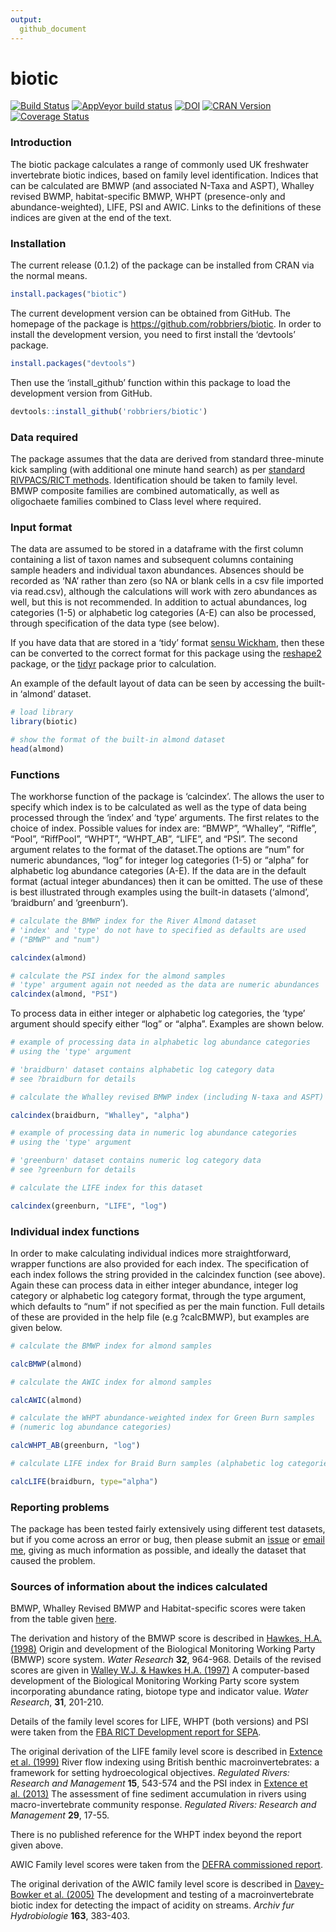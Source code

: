 ```yaml
---
output:
  github_document
---
```

# biotic
[![Build Status](https://travis-ci.org/robbriers/biotic.svg?branch=master)](https://travis-ci.org/robbriers/biotic) [![AppVeyor build status](https://ci.appveyor.com/api/projects/status/github/robbriers/biotic?branch=master&svg=true)](https://ci.appveyor.com/project/robbriers/biotic/branch/master) [![DOI](https://zenodo.org/badge/21485/robbriers/biotic.svg)](https://zenodo.org/badge/latestdoi/21485/robbriers/biotic) [![CRAN Version](http://www.r-pkg.org/badges/version/biotic)](http://www.r-pkg.org/pkg/biotic) [![Coverage Status](https://coveralls.io/repos/github/robbriers/biotic/badge.svg?branch=master)](https://coveralls.io/github/robbriers/biotic?branch=master)

### Introduction
The biotic package calculates a range of commonly used UK freshwater invertebrate biotic indices, based on family level identification.  Indices that can be calculated are BMWP (and associated N-Taxa and ASPT), Whalley revised BWMP, habitat-specific BMWP, WHPT (presence-only and abundance-weighted), LIFE, PSI and AWIC. Links to the definitions of these indices are given at the end of the text.

### Installation
The current release (0.1.2) of the package can be installed from CRAN via the normal means.
```r
install.packages("biotic")
```
The current development version can be obtained from GitHub. The homepage of the package is [https://github.com/robbriers/biotic](https://github.com/robbriers/biotic). In order to install the development version, you need to first install the 'devtools' package.
```r
install.packages("devtools")
```
Then use the 'install_github' function within this package to load the development version from GitHub.
```r
devtools::install_github('robbriers/biotic')
```

### Data required
The package assumes that the data are derived from standard three-minute kick sampling (with additional one minute hand search) as per [standard RIVPACS/RICT methods](http://www.eu-star.at/pdf/RivpacsMacroinvertebrateSamplingProtocol.pdf). Identification should be taken to family level. BMWP composite families are combined automatically, as well as oligochaete families combined to Class level where required.

### Input format
The data are assumed to be stored in a dataframe with the first column containing a list of taxon names and subsequent columns containing sample headers and individual taxon abundances. Absences should be recorded as 'NA' rather than zero (so NA or blank cells in a csv file imported via read.csv), although the calculations will work with zero abundances as well, but this is not recommended. In addition to actual abundances, log categories (1-5) or alphabetic log categories (A-E) can also be processed, through specification of the data type (see below). 

If you have data that are stored in a 'tidy' format [sensu Wickham](https://www.jstatsoft.org/article/view/v059i10), then these can be converted to the correct format for this package using the [reshape2](https://cran.r-project.org/package=reshape2) package, or the [tidyr](https://cran.r-project.org/package=tidyr) package prior to calculation.

An example of the default layout of data can be seen by accessing the built-in 'almond' dataset.

```r
# load library
library(biotic)

# show the format of the built-in almond dataset
head(almond)
```

### Functions
The workhorse function of the package is 'calcindex'. The allows the user to specify which index is to be calculated as well as the type of data being processed through the 'index' and 'type' arguments. The first relates to the choice of index.  Possible values for index are: "BMWP", "Whalley", "Riffle", "Pool", "RiffPool", "WHPT", "WHPT_AB", "LIFE", and "PSI".  The second argument relates to the format of the dataset.The options are "num" for numeric abundances, "log" for integer log categories (1-5) or "alpha" for alphabetic log abundance categories (A-E).  If the data are in the default format (actual integer abundances) then it can be omitted. The use of these is best illustrated through examples using the built-in datasets ('almond', 'braidburn' and 'greenburn').

```r
# calculate the BMWP index for the River Almond dataset
# 'index' and 'type' do not have to specified as defaults are used
# ("BMWP" and "num")

calcindex(almond)

# calculate the PSI index for the almond samples
# 'type' argument again not needed as the data are numeric abundances
calcindex(almond, "PSI")
```

To process data in either integer or alphabetic log categories, the 'type' argument should specify either "log" or "alpha".  Examples are shown below.

```r
# example of processing data in alphabetic log abundance categories
# using the 'type' argument

# 'braidburn' dataset contains alphabetic log category data
# see ?braidburn for details

# calculate the Whalley revised BMWP index (including N-taxa and ASPT)

calcindex(braidburn, "Whalley", "alpha")

# example of processing data in numeric log abundance categories
# using the 'type' argument

# 'greenburn' dataset contains numeric log category data
# see ?greenburn for details

# calculate the LIFE index for this dataset

calcindex(greenburn, "LIFE", "log")
```
### Individual index functions
In order to make calculating individual indices more straightforward, wrapper functions are also provided for each index. The specification of each index follows the string provided in the calcindex function (see above).  Again these can process data in either integer abundance, integer log category or alphabetic log category format, through the type argument, which defaults to "num" if not specified as per the main function. Full details of these are provided in the help file (e.g ?calcBMWP), but examples are given below.
```r
# calculate the BMWP index for almond samples

calcBMWP(almond)

# calculate the AWIC index for almond samples

calcAWIC(almond)

# calculate the WHPT abundance-weighted index for Green Burn samples
# (numeric log abundance categories)

calcWHPT_AB(greenburn, "log")

# calculate LIFE index for Braid Burn samples (alphabetic log categories)

calcLIFE(braidburn, type="alpha")
```
### Reporting problems
The package has been tested fairly extensively using different test datasets, but if you come across an error or bug, then please submit an [issue](https://github.com/robbriers/biotic/issues) or [email me](mailto:r.briers@napier.ac.uk), giving as much information as possible, and ideally the dataset that caused the problem.

### Sources of information about the indices calculated

BMWP, Whalley Revised BMWP and Habitat-specific scores were taken from the table given [here](http://www.cies.staffs.ac.uk/bmwptabl.htm).

The derivation and history of the BMWP score is described in [Hawkes, H.A. (1998)](http://dx.doi.org/10.1016/S0043-1354(97)00275-3) Origin and development of the Biological Monitoring Working Party (BMWP) score system. *Water Research* **32**, 964-968. Details of the revised scores are given in [Walley W.J. &  Hawkes H.A. (1997)](http://dx.doi.org/10.1016/S0043-1354(96)00249-7) A computer-based development of the Biological Monitoring Working Party score system incorporating abundance rating, biotope type and indicator value. *Water Research*, **31**, 201-210.

Details of the family level scores for LIFE, WHPT (both versions) and PSI were taken from the [FBA RICT Development report for SEPA](http://www.fba.org.uk/sites/default/files/SEPARICTWorkstream1(WHPTandotherAbundance-WeightedIndices)Final%20Report.pdf).

The original derivation of the LIFE family level score is described in [Extence et al. (1999)](http://dx.doi.org/10.1002/(SICI)1099-1646(199911/12)15:6<545::AID-RRR561>3.0.CO;2-W) River flow indexing using British benthic macroinvertebrates: a framework for setting hydroecological objectives. *Regulated Rivers: Research and Management* **15**, 543-574 and the PSI index in [Extence et al. (2013)](http://dx.doi.org/10.1002/rra.1569) The assessment of fine sediment accumulation in rivers using macro-invertebrate community response. *Regulated Rivers: Research and Management* **29**, 17-55.

There is no published reference for the WHPT index beyond the report given above.

AWIC Family level scores were taken from the [DEFRA commissioned report](https://www.gov.uk/government/publications/development-of-the-acid-water-indicator-community-awic-macroinvertebrate-family-and-species-level).

The original derivation of the AWIC family level score is described in [Davey-Bowker et al. (2005)](http://dx.doi.org/10.1127/0003-9136/2005/0163-0383) The development and testing of a macroinvertebrate biotic index for detecting the impact of acidity on streams. *Archiv fur Hydrobiologie* **163**, 383-403.
